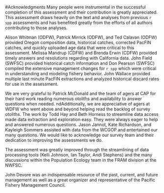 <!-- ***************************ACKNOWLEDGEMENTS*************************** -->
#Acknowledgments
Many people were instrumental in the successful completion of this assessment and their contribution is greatly appreciated.  This assessment draws heavily on the text and analyses from previous `r spp` assessments and has benefited greatly from the efforts of all authors contributing to those analyses. 

Alison Whitman (ODFW), Patrick Mirrick (ODFW), and Ted Calavan (ODFW) provided Oregon composition data, historical catches, corrected PacFIN catches, and quickly uploaded age data that were critical to this assessment.  Melissa Mandrup (CDFW) and Brenda Erwin (CDFW) provided timely answers and resolutions regarding with California data.  John Field (SWFSC) provided historical catch information and Don Pearson (SWFSC) compiled the extensive management changes for `r spp` which were critical in understanding and modeling fishery behavior.  John Wallace provided multiple last minute PacFIN extractions and analyzed historical discard rates for use in the assessment.

We are very grateful to Patrick McDonald and the team of agers at CAP for their hard work reading numerous otoliths and availability to answer questions when needed. ndAdditionally, we are appreciative of agers at WDFW who went above and beyond helping read the backlog of survey otoliths.  The work by Todd Hay and Beth Horness to streamline data access made data extraction and exploration easy.  They were always eager to help and answered numerous questions. Jason Jannot, Kate Richardson, and Kayleigh Sommers assisted with data from the WCGOP and entertained our many questions. We would like to acknowledge our survey team and their dedication to improving the assessments we do. 

The assessment was greatly improved through the streamlining of data processing tools (Kelli Johnson, Ian Taylor, Andi Stephens) and the many discussions within the Population Ecology team in the FRAM division at the NWFSC.

John Devore was an indispensable resource of the past, current, and future management as well as a great organizer and representative of the Pacific Fishery Management Council.

\newpage
\FloatBarrier